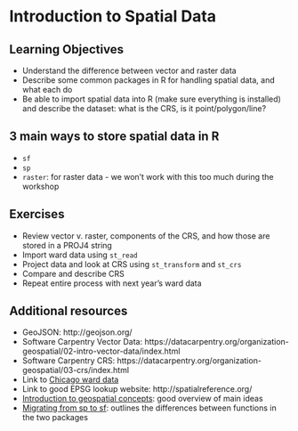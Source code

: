 # Introduction to Spatial Data

## Learning Objectives

- Understand the difference between vector and raster data
- Describe some common packages in R for handling spatial data, and what each do
- Be able to import spatial data into R (make sure everything is installed) and describe the dataset: what is the CRS, is it point/polygon/line?

## 3 main ways to store spatial data in R

- `sf`
- `sp`
- `raster`: for raster data - we won't work with this too much during the workshop

## Exercises

- Review vector v. raster, components of the CRS, and how those are stored in a PROJ4 string
- Import ward data using `st_read`
- Project data and look at CRS using `st_transform` and `st_crs`
- Compare and describe CRS
- Repeat entire process with next year's ward data 

## Additional resources
- GeoJSON: http://geojson.org/
- Software Carpentry Vector Data: https://datacarpentry.org/organization-geospatial/02-intro-vector-data/index.html
- Software Carpentry CRS: https://datacarpentry.org/organization-geospatial/03-crs/index.html
- Link to [Chicago ward data](https://www.lib.uchicago.edu/e/collections/maps/chigis.html)
- Link to good EPSG lookup website: http://spatialreference.org/ 
- [Introduction to geospatial concepts](https://datacarpentry.org/organization-geospatial/): good overview of main ideas
- [Migrating from sp to sf](https://github.com/r-spatial/sf/wiki/Migrating): outlines the differences between functions in the two packages

